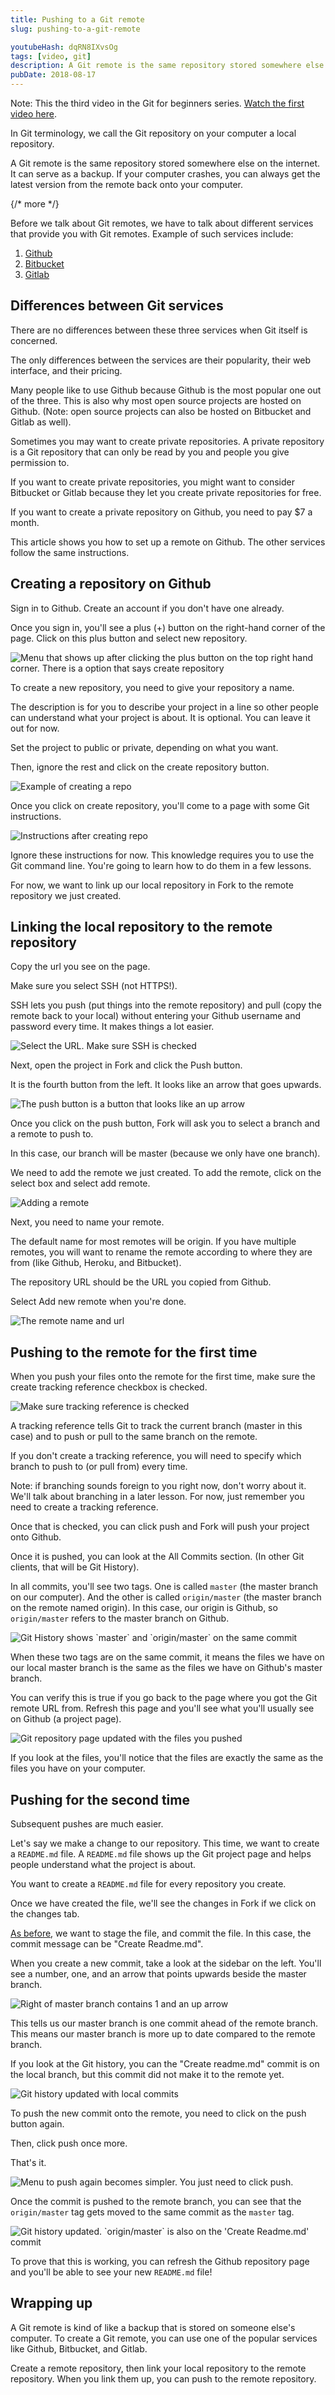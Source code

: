 ```yaml
---
title: Pushing to a Git remote
slug: pushing-to-a-git-remote

youtubeHash: dqRN8IXvsOg
tags: [video, git]
description: A Git remote is the same repository stored somewhere else on the internet. It can serve as a backup. If your computer crashes, you can always get the latest version from the remote back onto your computer.
pubDate: 2018-08-17
---
```


Note: This the third video in the Git for beginners series. [Watch the first video here][1].

In Git terminology, we call the Git repository on your computer a local repository.

A Git remote is the same repository stored somewhere else on the internet. It can serve as a backup. If your computer crashes, you can always get the latest version from the remote back onto your computer.

{/* more */}

Before we talk about Git remotes, we have to talk about different services that provide you with Git remotes. Example of such services include:

1. [Github][2]
2. [Bitbucket][3]
3. [Gitlab][4]

## Differences between Git services

There are no differences between these three services when Git itself is concerned.

The only differences between the services are their popularity, their web interface, and their pricing.

Many people like to use Github because Github is the most popular one out of the three. This is also why most open source projects are hosted on Github. (Note: open source projects can also be hosted on Bitbucket and Gitlab as well).

Sometimes you may want to create private repositories. A private repository is a Git repository that can only be read by you and people you give permission to.

If you want to create private repositories, you might want to consider Bitbucket or Gitlab because they let you create private repositories for free.

If you want to create a private repository on Github, you need to pay $7 a month.

This article shows you how to set up a remote on Github. The other services follow the same instructions.

## Creating a repository on Github

Sign in to Github. Create an account if you don't have one already.

Once you sign in, you'll see a plus (+) button on the right-hand corner of the page. Click on this plus button and select new repository.

<Image
  src='/images/2018/git-push/create-repo-1.png'
  alt='Menu that shows up after clicking the plus button on the top right hand corner. There is a option that says create repository'
/>

To create a new repository, you need to give your repository a name.

The description is for you to describe your project in a line so other people can understand what your project is about. It is optional. You can leave it out for now.

Set the project to public or private, depending on what you want.

Then, ignore the rest and click on the create repository button.

<Image
  src='/images/2018/git-push/create-repo-2.png'
  alt='Example of creating a repo'
/>

Once you click on create repository, you'll come to a page with some Git instructions.

<Image
  src='/images/2018/git-push/git-instructions.png'
  alt='Instructions after creating repo'
/>

Ignore these instructions for now. This knowledge requires you to use the Git command line. You're going to learn how to do them in a few lessons.

For now, we want to link up our local repository in Fork to the remote repository we just created.

## Linking the local repository to the remote repository

Copy the url you see on the page.

Make sure you select SSH (not HTTPS!).

SSH lets you push (put things into the remote repository) and pull (copy the remote back to your local) without entering your Github username and password every time. It makes things a lot easier.

<Image
  src='/images/2018/git-push/git-url.png'
  alt='Select the URL. Make sure SSH is checked'
/>

Next, open the project in Fork and click the Push button.

It is the fourth button from the left. It looks like an arrow that goes upwards.

<Image
  src='/images/2018/git-push/push.png'
  alt='The push button is a button that looks like an up arrow'
/>

Once you click on the push button, Fork will ask you to select a branch and a remote to push to.

In this case, our branch will be master (because we only have one branch).

We need to add the remote we just created. To add the remote, click on the select box and select add remote.

<Image src='/images/2018/git-push/add-remote.png' alt='Adding a remote' />

Next, you need to name your remote.

The default name for most remotes will be origin. If you have multiple remotes, you will want to rename the remote according to where they are from (like Github, Heroku, and Bitbucket).

The repository URL should be the URL you copied from Github.

Select Add new remote when you're done.

<Image
  src='/images/2018/git-push/remote-name.png'
  alt='The remote name and url'
/>

## Pushing to the remote for the first time

When you push your files onto the remote for the first time, make sure the create tracking reference checkbox is checked.

<Image
  src='/images/2018/git-push/tracking-ref.png'
  alt='Make sure tracking reference is checked'
/>

A tracking reference tells Git to track the current branch (master in this case) and to push or pull to the same branch on the remote.

If you don't create a tracking reference, you will need to specify which branch to push to (or pull from) every time.

Note: if branching sounds foreign to you right now, don't worry about it. We'll talk about branching in a later lesson. For now, just remember you need to create a tracking reference.

Once that is checked, you can click push and Fork will push your project onto Github.

Once it is pushed, you can look at the All Commits section. (In other Git clients, that will be Git History).

In all commits, you'll see two tags. One is called `master` (the master branch on our computer). And the other is called `origin/master` (the master branch on the remote named origin). In this case, our origin is Github, so `origin/master` refers to the master branch on Github.

<Image
  src='/images/2018/git-push/history-1.png'
  alt='Git History shows `master` and `origin/master` on the same commit'
/>

When these two tags are on the same commit, it means the files we have on our local master branch is the same as the files we have on Github's master branch.

You can verify this is true if you go back to the page where you got the Git remote URL from. Refresh this page and you'll see what you'll usually see on Github (a project page).

<Image
  src='/images/2018/git-push/git-repo-1.png'
  alt='Git repository page updated with the files you pushed'
  caption='Git repository page updated with the files you pushed'
/>

If you look at the files, you'll notice that the files are exactly the same as the files you have on your computer.

## Pushing for the second time

Subsequent pushes are much easier.

Let's say we make a change to our repository. This time, we want to create a `README.md` file. A `README.md` file shows up the Git project page and helps people understand what the project is about.

You want to create a `README.md` file for every repository you create.

Once we have created the file, we'll see the changes in Fork if we click on the changes tab.

[As before][5], we want to stage the file, and commit the file. In this case, the commit message can be "Create Readme.md".

When you create a new commit, take a look at the sidebar on the left. You'll see a number, one, and an arrow that points upwards beside the master branch.

<Image
  src='/images/2018/git-push/branch.png'
  alt='Right of master branch contains 1 and an up arrow'
/>

This tells us our master branch is one commit ahead of the remote branch. This means our master branch is more up to date compared to the remote branch.

If you look at the Git history, you can the "Create readme.md" commit is on the local branch, but this commit did not make it to the remote yet.

<Image
  src='/images/2018/git-push/history-2.png'
  alt='Git history updated with local commits'
/>

To push the new commit onto the remote, you need to click on the push button again.

Then, click push once more.

That's it.

<Image
  src='/images/2018/git-push/pushing-again.png'
  alt='Menu to push again becomes simpler. You just need to click push.'
  caption=''
/>

Once the commit is pushed to the remote branch, you can see that the `origin/master` tag gets moved to the same commit as the `master` tag.

<Image
  src='/images/2018/git-push/history-3.png'
  alt="Git history updated. `origin/master` is also on the 'Create Readme.md' commit"
/>

To prove that this is working, you can refresh the Github repository page and you'll be able to see your new `README.md` file!

## Wrapping up

A Git remote is kind of like a backup that is stored on someone else's computer. To create a Git remote, you can use one of the popular services like Github, Bitbucket, and Gitlab.

Create a remote repository, then link your local repository to the remote repository. When you link them up, you can push to the remote repository.

[1]: /blog/setting-up-git
[2]: https://github.com
[3]: https://bitbucket.org
[4]: https://gitlab.com
[5]: /blog/your-first-commit
